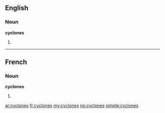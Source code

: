 ==English==

===Noun===
'''cyclones'''

# {{plural of|[[cyclone]]}}

----

==French==

===Noun===
'''cyclones''' {{m}} {{p}}

# {{plural of|[[cyclone#French|cyclone]]|lang=fr}}

[[ar:cyclones]]
[[fr:cyclones]]
[[my:cyclones]]
[[no:cyclones]]
[[simple:cyclones]]